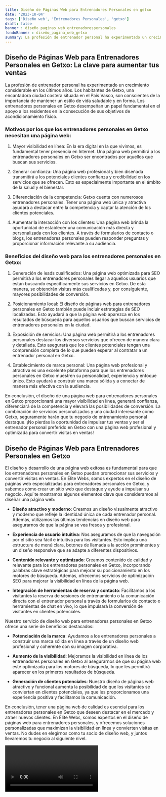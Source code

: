 ```yaml
---
title: Diseño de Páginas Web para Entrenadores Personales en getxo
date: '2023-10-04'
tags: ['Diseño web', 'Entrenadores Personales', 'getxo']
draft: false
banner : diseño_paginas_web_entrenadorespersonales
fondoBanner : diseño_pagina_web_getxo
summary: La profesión de entrenador personal ha experimentado un crecimiento considerable en los últimos años. Los habitantes de Getxo, una encantadora ciudad costera situada en el País Vasco, son conscientes de la importancia de mantener un estilo de vida saludable y en forma. Los entrenadores personales en Getxo desempeñan un papel fundamental en el apoyo a los residentes en la consecución de sus objetivos de acondicionamiento físico. 
---
```


## Diseño de Páginas Web para Entrenadores Personales en Getxo: La clave para aumentar tus ventas

La profesión de entrenador personal ha experimentado un crecimiento considerable en los últimos años. Los habitantes de Getxo, una encantadora ciudad costera situada en el País Vasco, son conscientes de la importancia de mantener un estilo de vida saludable y en forma. Los entrenadores personales en Getxo desempeñan un papel fundamental en el apoyo a los residentes en la consecución de sus objetivos de acondicionamiento físico. 

### Motivos por los que los entrenadores personales en Getxo necesitan una página web:

1. Mayor visibilidad en línea: En la era digital en la que vivimos, es fundamental tener presencia en Internet. Una página web permitirá a los entrenadores personales en Getxo ser encontrados por aquellos que buscan sus servicios.

2. Generar confianza: Una página web profesional y bien diseñada transmitirá a los potenciales clientes confianza y credibilidad en los servicios que se ofrecen. Esto es especialmente importante en el ámbito de la salud y el bienestar.

3. Diferenciación de la competencia: Getxo cuenta con numerosos entrenadores personales. Tener una página web única y atractiva ayudará a destacar entre la competencia y captar la atención de los clientes potenciales.

4. Aumentar la interacción con los clientes: Una página web brinda la oportunidad de establecer una comunicación más directa y personalizada con los clientes. A través de formularios de contacto o blogs, los entrenadores personales pueden responder preguntas y proporcionar información relevante a su audiencia.

### Beneficios del diseño web para los entrenadores personales en Getxo:

1. Generación de leads cualificados: Una página web optimizada para SEO permitirá a los entrenadores personales llegar a aquellos usuarios que están buscando específicamente sus servicios en Getxo. De esta manera, se obtendrán visitas más cualificadas y, por consiguiente, mayores posibilidades de conversión.

2. Posicionamiento local: El diseño de páginas web para entrenadores personales en Getxo también puede incluir estrategias de SEO localizadas. Esto ayudará a que la página web aparezca en los resultados de búsqueda para aquellos usuarios que buscan servicios de entrenadores personales en la ciudad.

3. Exposición de servicios: Una página web permitirá a los entrenadores personales destacar los diversos servicios que ofrecen de manera clara y detallada. Esto asegurará que los clientes potenciales tengan una comprensión completa de lo que pueden esperar al contratar a un entrenador personal en Getxo.

4. Establecimiento de marca personal: Una página web profesional y atractiva es una excelente plataforma para que los entrenadores personales en Getxo muestren su personalidad, experiencia y enfoque único. Esto ayudará a construir una marca sólida y a conectar de manera más efectiva con la audiencia.

En conclusión, el diseño de una página web para entrenadores personales en Getxo proporcionará una mayor visibilidad en línea, generará confianza, diferenciará de la competencia y elevará las posibilidades de conversión. La combinación de servicios personalizados y una ciudad interesante como Getxo, seguramente harán que tu negocio de entrenamiento personal destaque. ¡No pierdas la oportunidad de impulsar tus ventas y ser el entrenador personal preferido en Getxo con una página web profesional y optimizada para convertir visitas en ventas!

<GifSeo />

<Cta />

## Diseño de Páginas Web para Entrenadores Personales en Getxo

El diseño y desarrollo de una página web exitosa es fundamental para que los entrenadores personales en Getxo puedan promocionar sus servicios y convertir visitas en ventas. En Élite Webs, somos expertos en el diseño de páginas web especializadas para entrenadores personales en Getxo, y sabemos cómo crear un sitio web que destaque y ayude a impulsar su negocio. Aquí te mostramos algunos elementos clave que consideramos al diseñar una página web:

- **Diseño atractivo y moderno**: Creamos un diseño visualmente atractivo y moderno que refleje la identidad única de cada entrenador personal. Además, utilizamos las últimas tendencias en diseño web para asegurarnos de que la página se vea fresca y profesional.

- **Experiencia de usuario intuitiva**: Nos aseguramos de que la navegación por el sitio sea fácil e intuitiva para los visitantes. Esto implica una estructura de menú clara, botones de llamada a la acción prominentes y un diseño responsive que se adapte a diferentes dispositivos.

- **Contenido relevante y optimizado**: Creamos contenido de calidad y relevante para los entrenadores personales en Getxo, incorporando palabras clave estratégicas para mejorar su posicionamiento en los motores de búsqueda. Además, ofrecemos servicios de optimización SEO para mejorar la visibilidad en línea de la página web.

- **Integración de herramientas de reserva y contacto**: Facilitamos a los visitantes la reserva de sesiones de entrenamiento o la comunicación directa con el entrenador personal a través de formularios de contacto o herramientas de chat en vivo, lo que impulsará la conversión de visitantes en clientes potenciales.

Nuestro servicio de diseño web para entrenadores personales en Getxo ofrece una serie de beneficios destacados:

- **Potenciación de la marca**: Ayudamos a los entrenadores personales a construir una marca sólida en línea a través de un diseño web profesional y coherente con su imagen corporativa.

- **Aumento de la visibilidad**: Mejoramos la visibilidad en línea de los entrenadores personales en Getxo al asegurarnos de que su página web esté optimizada para los motores de búsqueda, lo que les permitirá aparecer en los primeros resultados de búsqueda.

- **Generación de clientes potenciales**: Nuestro diseño de páginas web atractivo y funcional aumenta la posibilidad de que los visitantes se conviertan en clientes potenciales, ya que les proporcionamos una experiencia positiva y facilitamos la comunicación.

En conclusión, tener una página web de calidad es esencial para los entrenadores personales en Getxo que deseen destacar en el mercado y atraer nuevos clientes. En Élite Webs, somos expertos en el diseño de páginas web para entrenadores personales, y ofrecemos soluciones personalizadas que maximizan la visibilidad en línea y convierten visitas en ventas. No dudes en elegirnos como tu socio de diseño web, y juntos llevaremos tu negocio al siguiente nivel.

<Video />

<CtaBot job='Entrenadores Personales' city='getxo'/>

<Gmaps query='getxo+españa+maps' />